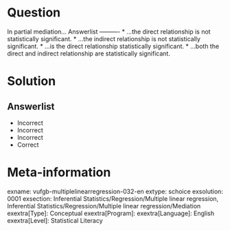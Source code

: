 Question
========

In partial mediation... 
Answerlist
----------
* ...the direct relationship is not statistically significant.
* ...the indirect relationship is not statistically significant.
* ...is the direct relationship statistically significant.
* ...both the direct and indirect relationship are statistically significant.

Solution
========

Answerlist
----------
* Incorrect
* Incorrect
* Incorrect
* Correct

Meta-information
================
exname: vufgb-multiplelinearregression-032-en
extype: schoice
exsolution: 0001
exsection: Inferential Statistics/Regression/Multiple linear regression, Inferential Statistics/Regression/Multiple linear regression/Mediation
exextra[Type]: Conceptual
exextra[Program]: 
exextra[Language]: English
exextra[Level]: Statistical Literacy

